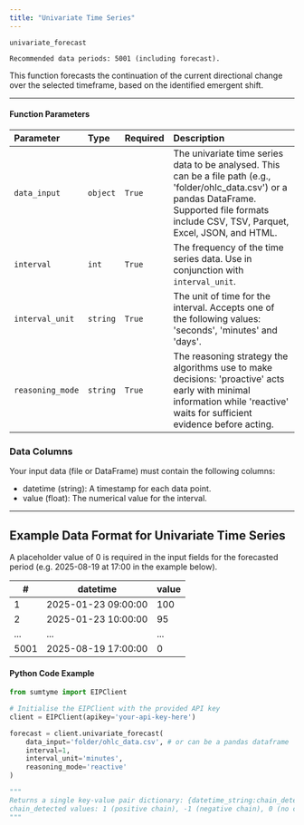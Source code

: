 ```yaml
---
title: "Univariate Time Series"
---
```


`univariate_forecast`

`Recommended data periods: 5001 (including forecast).`

This function forecasts the continuation of the current directional change over the selected timeframe, based on the identified emergent shift.

---

#### Function Parameters

| Parameter        | Type     | Required | Description                                                                                                                                                                                            |
| :--------------- | :------- | :------- | :----------------------------------------------------------------------------------------------------------------------------------------------------------------------------------------------------- |
| `data_input`     | `object` | `True`   | The univariate time series data to be analysed. This can be a file path (e.g., 'folder/ohlc_data.csv') or a pandas DataFrame. Supported file formats include CSV, TSV, Parquet, Excel, JSON, and HTML. |
| `interval`       | `int`    | `True`   | The frequency of the time series data. Use in conjunction with `interval_unit`.                                                                                                                        |
| `interval_unit`  | `string` | `True`   | The unit of time for the interval. Accepts one of the following values: 'seconds', 'minutes' and 'days'.                                                                                               |
| `reasoning_mode` | `string` | `True`   | The reasoning strategy the algorithms use to make decisions: 'proactive' acts early with minimal information while 'reactive' waits for sufficient evidence before acting.                             |

### Data Columns

Your input data (file or DataFrame) must contain the following columns:

- datetime (string): A timestamp for each data point.
- value (float): The numerical value for the interval.

---

## Example Data Format for Univariate Time Series

A placeholder value of 0 is required in the input fields for the forecasted period (e.g. 2025-08-19 at 17:00 in the example below).

| #    | datetime            | value |
| ---- | ------------------- | ----- |
| 1    | 2025-01-23 09:00:00 | 100   |
| 2    | 2025-01-23 10:00:00 | 95    |
| ...  | ...                 | ...   |
| 5001 | 2025-08-19 17:00:00 | 0     |

#### Python Code Example

```python
from sumtyme import EIPClient

# Initialise the EIPClient with the provided API key
client = EIPClient(apikey='your-api-key-here')

forecast = client.univariate_forecast(
    data_input='folder/ohlc_data.csv', # or can be a pandas dataframe 
    interval=1,
    interval_unit='minutes',
    reasoning_mode='reactive'
)

"""
Returns a single key-value pair dictionary: {datetime_string:chain_detected}
chain_detected values: 1 (positive chain), -1 (negative chain), 0 (no chain detected)
"""
```